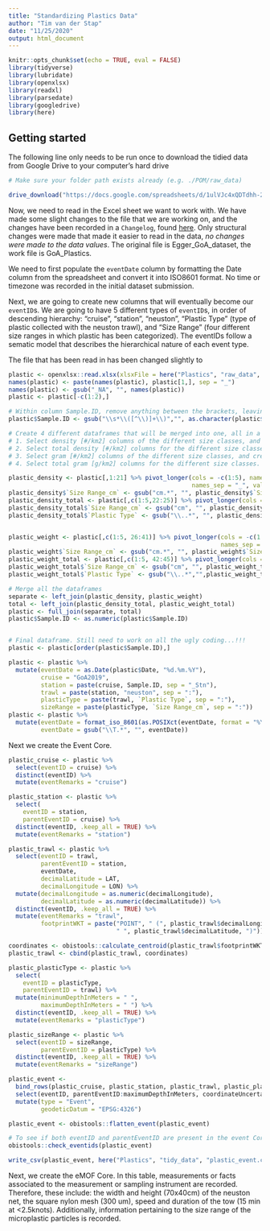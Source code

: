 ```yaml
---
title: "Standardizing Plastics Data"
author: "Tim van der Stap"
date: "11/25/2020"
output: html_document
---
```


```r
knitr::opts_chunk$set(echo = TRUE, eval = FALSE)
library(tidyverse)
library(lubridate)
library(openxlsx)
library(readxl)
library(parsedate)
library(googledrive)
library(here)
```

## Getting started

The following line only needs to be run once to download the tidied data from Google Drive to your computer's hard drive

```r
# Make sure your folder path exists already (e.g. ./POM/raw_data)

drive_download("https://docs.google.com/spreadsheets/d/1ulVJc4xQDTdhh-2yTEt-OCv9nsjpdhPO/edit#gid=593479531", path = here("Plastics", "raw_data", "Egger_Goa_dataset.xlsx"))
```

Now, we need to read in the Excel sheet we want to work with. We have made some slight changes to the file that we are working on, and the changes have been recorded in a `Changelog`, found [here](url). Only structural changes were made that made it easier to read in the data, _no changes were made to the data values_. The original file is Egger_GoA_dataset, the work file is GoA_Plastics. 

We need to first populate the `eventDate` column by formatting the Date column from the spreadsheet and convert it into ISO8601 format. No time or timezone was recorded in the initial dataset submission.

Next, we are going to create new columns that will eventually become our `eventID`s. We are going to have 5 different types of `eventID`s, in order of descending hierarchy: "cruise", "station", "neuston", "Plastic Type" (type of plastic collected with the neuston trawl), and "Size Range" (four different size ranges in which plastic has been categorized). The eventIDs follow a sematic model that describes the hierarchical nature of each event type.

The file that has been read in has been changed slightly to 

```r
plastic <- openxlsx::read.xlsx(xlsxFile = here("Plastics", "raw_data", "Egger_Goa_dataset.xlsx"), fillMergedCells = TRUE)
names(plastic) <- paste(names(plastic), plastic[1,], sep = "_")
names(plastic) <- gsub("_NA", "", names(plastic))
plastic <- plastic[-c(1:2),]

# Within column Sample.ID, remove anything between the brackets, leaving only the station numbers: 
plastic$Sample.ID <- gsub("\\s*\\([^\\)]+\\)","", as.character(plastic$Sample.ID))

# Create 4 different dataframes that will be merged into one, all in a long format:
# 1. Select density [#/km2] columns of the different size classes, and create long format
# 2. Select total density [#/km2] columns for the different size classes and create long format
# 3. Select gram [#/km2] columns of the different size classes, and create long format
# 4. Select total gram [g/km2] columns for the different size classes. 

plastic_density <- plastic[,1:21] %>% pivot_longer(cols = -c(1:5), names_to = c("Size Range_cm", "Plastic Type"),
                                                   names_sep = "_", values_to = "count per square km")
plastic_density$`Size Range_cm` <- gsub("cm.*", "", plastic_density$`Size Range_cm`)
plastic_density_total <- plastic[,c(1:5,22:25)] %>% pivot_longer(cols = -c(1:5), names_to = c("Plastic Type", "Size Range_cm"), names_sep = "_", values_to = "count per square km")
plastic_density_total$`Size Range_cm` <- gsub("cm", "", plastic_density_total$`Size Range_cm`)
plastic_density_total$`Plastic Type` <- gsub("\\..*", "", plastic_density_total$`Plastic Type`)


plastic_weight <- plastic[,c(1:5, 26:41)] %>% pivot_longer(cols = -c(1:5), names_to = c("Size Range_cm", "Plastic Type"),
                                                           names_sep = "_", values_to = "weight per square km")
plastic_weight$`Size Range_cm` <- gsub("cm.*", "", plastic_weight$`Size Range_cm`)
plastic_weight_total <- plastic[,c(1:5, 42:45)] %>% pivot_longer(cols = -c(1:5), names_to = c("Plastic Type", "Size Range_cm"), names_sep = "_", values_to = "weight per square km")
plastic_weight_total$`Size Range_cm` <- gsub("cm", "", plastic_weight_total$`Size Range_cm`)
plastic_weight_total$`Plastic Type` <- gsub("\\..*","",plastic_weight_total$`Plastic Type`)

# Merge all the dataframes
separate <- left_join(plastic_density, plastic_weight)
total <- left_join(plastic_density_total, plastic_weight_total)
plastic <- full_join(separate, total)
plastic$Sample.ID <- as.numeric(plastic$Sample.ID)


# Final dataframe. Still need to work on all the ugly coding...!!!
plastic <- plastic[order(plastic$Sample.ID),]

plastic <- plastic %>%
  mutate(eventDate = as.Date(plastic$Date, "%d.%m.%Y"),
         cruise = "GoA2019",
         station = paste(cruise, Sample.ID, sep = "_Stn"),
         trawl = paste(station, "neuston", sep = ":"),
         plasticType = paste(trawl, `Plastic Type`, sep = ":"),
         sizeRange = paste(plasticType, `Size Range_cm`, sep = ":"))
plastic <- plastic %>% 
  mutate(eventDate = format_iso_8601(as.POSIXct(eventDate, format = "%Y-%m-%d")),
         eventDate = gsub("\\T.*", "", eventDate))
```

Next we create the Event Core. 

```r
plastic_cruise <- plastic %>%
  select(eventID = cruise) %>%
  distinct(eventID) %>%
  mutate(eventRemarks = "cruise")

plastic_station <- plastic %>%
  select(
    eventID = station,
    parentEventID = cruise) %>%
  distinct(eventID, .keep_all = TRUE) %>%
  mutate(eventRemarks = "station")

plastic_trawl <- plastic %>%
  select(eventID = trawl,
         parentEventID = station,
         eventDate,
         decimalLatitude = LAT,
         decimalLongitude = LON) %>%
  mutate(decimalLongitude = as.numeric(decimalLongitude),
         decimalLatitude = as.numeric(decimalLatitude)) %>%
  distinct(eventID, .keep_all = TRUE) %>%
  mutate(eventRemarks = "trawl",
         footprintWKT = paste("POINT", " (", plastic_trawl$decimalLongitude,
                              " ", plastic_trawl$decimalLatitude, ")"))

coordinates <- obistools::calculate_centroid(plastic_trawl$footprintWKT) %>% select(coordinateUncertaintyInMeters)
plastic_trawl <- cbind(plastic_trawl, coordinates)

plastic_plasticType <- plastic %>%
  select(
    eventID = plasticType,
    parentEventID = trawl) %>%
  mutate(minimumDepthInMeters = " ",
         maximumDepthInMeters = " ") %>%
  distinct(eventID, .keep_all = TRUE) %>%
  mutate(eventRemarks = "plasticType")

plastic_sizeRange <- plastic %>%
  select(eventID = sizeRange,
         parentEventID = plasticType) %>%
  distinct(eventID, .keep_all = TRUE) %>%
  mutate(eventRemarks = "sizeRange")

plastic_event <-
  bind_rows(plastic_cruise, plastic_station, plastic_trawl, plastic_plasticType, plastic_sizeRange) %>%
  select(eventID, parentEventID:maximumDepthInMeters, coordinateUncertaintyInMeters, eventRemarks) %>% 
  mutate(type = "Event",
         geodeticDatum = "EPSG:4326") 

plastic_event <- obistools::flatten_event(plastic_event)

# To see if both eventID and parentEventID are present in the event Core, and if all parentEventIDs have a corresponding eventID:
obistools::check_eventids(plastic_event)

write_csv(plastic_event, here("Plastics", "tidy_data", "plastic_event.csv"))
```

Next, we create the eMOF Core. In this table, measurements or facts associated to the measurement or sampling instrument are recorded. Therefore, these include: the width and height (70x40cm) of the neuston net, the square nylon mesh (300 um), speed and duration of the tow (15 min at <2.5knots). Additionally, information pertaining to the size range of the microplastic particles is recorded. 
